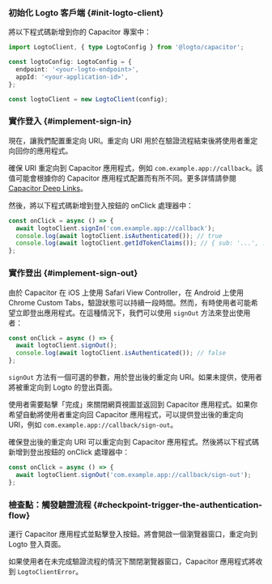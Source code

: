 
### 初始化 Logto 客戶端 \{#init-logto-client}

將以下程式碼新增到你的 Capacitor 專案中：

```ts
import LogtoClient, { type LogtoConfig } from '@logto/capacitor';

const logtoConfig: LogtoConfig = {
  endpoint: '<your-logto-endpoint>',
  appId: '<your-application-id>',
};

const logtoClient = new LogtoClient(config);
```

### 實作登入 \{#implement-sign-in}

<SignInFlowSummary />

現在，讓我們配置重定向 URI。重定向 URI 用於在驗證流程結束後將使用者重定向回你的應用程式。

確保 URI 重定向到 Capacitor 應用程式，例如 `com.example.app://callback`。該值可能會根據你的 Capacitor 應用程式配置而有所不同。更多詳情請參閱 [Capacitor Deep Links](https://capacitorjs.com/docs/guides/deep-links)。

然後，將以下程式碼新增到登入按鈕的 onClick 處理器中：

```ts
const onClick = async () => {
  await logtoClient.signIn('com.example.app://callback');
  console.log(await logtoClient.isAuthenticated()); // true
  console.log(await logtoClient.getIdTokenClaims()); // { sub: '...', ... }
};
```

### 實作登出 \{#implement-sign-out}

由於 Capacitor 在 iOS 上使用 Safari View Controller，在 Android 上使用 Chrome Custom Tabs，驗證狀態可以持續一段時間。然而，有時使用者可能希望立即登出應用程式。在這種情況下，我們可以使用 `signOut` 方法來登出使用者：

```ts
const onClick = async () => {
  await logtoClient.signOut();
  console.log(await logtoClient.isAuthenticated()); // false
};
```

`signOut` 方法有一個可選的參數，用於登出後的重定向 URI。如果未提供，使用者將被重定向到 Logto 的登出頁面。

使用者需要點擊「完成」來關閉網頁視圖並返回到 Capacitor 應用程式。如果你希望自動將使用者重定向回 Capacitor 應用程式，可以提供登出後的重定向 URI，例如 `com.example.app://callback/sign-out`。

確保登出後的重定向 URI 可以重定向到 Capacitor 應用程式。然後將以下程式碼新增到登出按鈕的 onClick 處理器中：

```ts
const onClick = async () => {
  await logtoClient.signOut('com.example.app://callback/sign-out');
};
```

### 檢查點：觸發驗證流程 \{#checkpoint-trigger-the-authentication-flow}

運行 Capacitor 應用程式並點擊登入按鈕。將會開啟一個瀏覽器窗口，重定向到 Logto 登入頁面。

如果使用者在未完成驗證流程的情況下關閉瀏覽器窗口，Capacitor 應用程式將收到 `LogtoClientError`。
